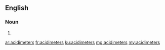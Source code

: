 ==English==

===Noun===
{{head|en}}

# {{plural of|acidimeter}}

[[ar:acidimeters]]
[[fr:acidimeters]]
[[ku:acidimeters]]
[[mg:acidimeters]]
[[my:acidimeters]]